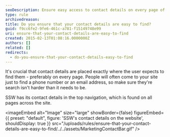 ```yaml
---
seoDescription: Ensure easy access to contact details on every page of your website, making it simple for visitors to find what they need.
type: rule
archivedreason:
title: Do you ensure that your contact details are easy to find?
guid: f9cc6fe2-9fe6-461c-a781-f15149748e99
uri: ensure-that-your-contact-details-are-easy-to-find
created: 2015-02-13T01:08:16.0000000Z
authors: []
related: []
redirects:
  - do-you-ensure-that-your-contact-details-easy-to-find
---
```


It's crucial that contact details are placed exactly where the user expects to find them - preferably on every page. People will often come to your site just to find a phone number or an email address, so make sure they're search isn't harder than it needs to be.

SSW has its contact details in the top navigation, which is found on all pages across the site.

<imageEmbed
  alt="Image"
  size="large"
  showBorder={false}
  figureEmbed={{
    preset: "default",
    figure: 'SSW\'s contact details on the website',
    shouldDisplay: true
  }}
  src="/uploads/rules/ensure-that-your-contact-details-are-easy-to-find/../../assets/MarketingContactBar.gif"
/>